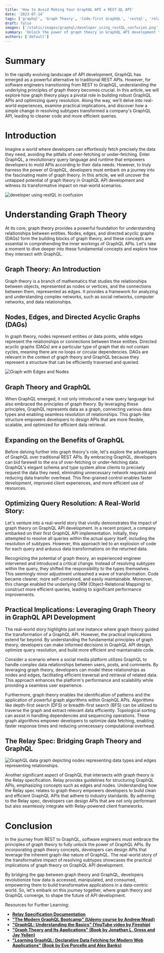 ```yaml
---
title: 'How to Avoid Making Your GraphQL API a REST-QL API'
date: '2023-07-14'
tags: ['graphql', 'Graph Theory', 'Code-first GraphQL', 'restql', 'relay spec']
draft: false
images: ['/static/images/graphql/developer_using_restQL_confusion.png']
summary: 'Unlock the power of graph theory in GraphQL API development to avoid the pitfalls of a "RESTQL API." This article explores how graph theory intersects with GraphQL, providing insights into the significance of understanding graph theory in building robust APIs. Learn from real-world experiences, practical implications, and a transformational story that showcases the impact of resolving subtypes. Discover strategies to embrace the graph-like nature of GraphQL, optimize query resolution, and unlock the true potential of GraphQL API development.'
authors: ['default']
---
```


# Summary

In the rapidly evolving landscape of API development, GraphQL has emerged as a powerful alternative to traditional REST APIs. However, for software engineers transitioning from REST to GraphQL, understanding the underlying principles of graph theory becomes crucial. In this article, we will explore how graph theory plays a pivotal role in building robust GraphQL APIs and optimizing query resolution. Along the way, we'll delve into real-world experiences, examine practical implications, and discover how a simple change in resolving subtypes transformed a company's GraphQL API, leading to cleaner code and more efficient queries.

# Introduction

Imagine a world where developers can effortlessly fetch precisely the data they need, avoiding the pitfalls of over-fetching or under-fetching. Enter GraphQL, a revolutionary query language and runtime that empowers developers to mold APIs according to their data needs. However, to truly harness the power of GraphQL, developers must embark on a journey into the fascinating realm of graph theory. In this article, we will uncover the untapped potential of graph theory in GraphQL API development and witness its transformative impact on real-world scenarios.

![developer using restQL in confusion](/static/images/graphql/developer_using_restQL_confusion.png)

# Understanding Graph Theory

At its core, graph theory provides a powerful foundation for understanding relationships between entities. Nodes, edges, and directed acyclic graphs (DAGs) form the building blocks of graph theory, and these concepts are essential in comprehending the inner workings of GraphQL APIs. Let's take a moment to dive deeper into these fundamental concepts and explore how they intersect with GraphQL.

## Graph Theory: An Introduction

Graph theory is a branch of mathematics that studies the relationships between objects, represented as nodes or vertices, and the connections between them, represented as edges. It provides a framework for analyzing and understanding complex networks, such as social networks, computer networks, and data relationships.

## Nodes, Edges, and Directed Acyclic Graphs (DAGs)

In graph theory, nodes represent entities or data points, while edges represent the relationships or connections between these entities. Directed acyclic graphs (DAGs) are a particular type of graph that do not contain cycles, meaning there are no loops or circular dependencies. DAGs are relevant in the context of graph theory and GraphQL because they represent a structure that can be efficiently traversed and queried.

![Graph with Edges and Nodes](/static/images/graphql/graph-theory.jpeg)

## Graph Theory and GraphQL

When GraphQL emerged, it not only introduced a new query language but also embraced the principles of graph theory. By leveraging these principles, GraphQL represents data as a graph, connecting various data types and enabling seamless resolution of relationships. This graph-like structure empowers developers to design APIs that are more flexible, scalable, and optimized for efficient data retrieval.

## Expanding on the Benefits of GraphQL

Before delving further into graph theory's role, let's explore the advantages of GraphQL over traditional REST APIs. By embracing GraphQL, developers can bid farewell to the era of over-fetching or under-fetching data. GraphQL's elegant schema and type system allow clients to precisely request the data they need, eliminating unnecessary network requests and reducing data transfer overhead. This fine-grained control enables faster development, improved client experiences, and more efficient use of resources.

## Optimizing Query Resolution: A Real-World Story:

Let's venture into a real-world story that vividly demonstrates the impact of graph theory on GraphQL API development. In a recent project, a company embarked on their first GraphQL API implementation. Initially, they attempted to resolve all queries within the actual query itself, including the resolution of subtypes. However, this approach led to an explosion of code for each query and arduous data transformations on the returned data.

Recognizing the potential of graph theory, an experienced engineer intervened and introduced a critical change. Instead of resolving subtypes within the query, they shifted the responsibility to the types themselves. This seemingly minor adjustment unleashed a wave of transformation. Code became cleaner, more self-contained, and easily maintainable. Moreover, this change enabled the underlying ORM (Object-Relational Mapping) to construct more efficient queries, leading to significant performance improvements.

## Practical Implications: Leveraging Graph Theory in GraphQL API Development

The real-world story highlights just one instance where graph theory guided the transformation of a GraphQL API. However, the practical implications extend far beyond. By understanding the fundamental principles of graph theory, developers can make informed decisions in GraphQL API design, optimize query resolution, and build more efficient and maintainable code.

Consider a scenario where a social media platform utilizes GraphQL to handle complex data relationships between users, posts, and comments. By leveraging graph theory, developers can model these relationships as nodes and edges, facilitating efficient traversal and retrieval of related data. This approach enhances the platform's performance and scalability while providing a seamless user experience.

Furthermore, graph theory enables the identification of patterns and the application of powerful graph algorithms within GraphQL APIs. Algorithms like depth-first search (DFS) or breadth-first search (BFS) can be utilized to traverse the graph and extract relevant data efficiently. Topological sorting can assist in handling dependencies and sequencing operations. These graph algorithms empower developers to optimize data fetching, enabling faster response times and reducing unnecessary computational overhead.

## The Relay Spec: Bridging Graph Theory and GraphQL

![GraphQL data graph depicting nodes representing data types and edges representing relationships.](/static/images/graphql/GraphQL_data_graph_depicting_nodes_representing.png)

Another significant aspect of GraphQL that intersects with graph theory is the Relay specification. Relay provides guidelines for structuring GraphQL APIs, emphasizing concepts such as edges and nodes. Understanding how the Relay spec relates to graph theory empowers developers to build clean and efficient GraphQL APIs that adhere to industry standards. By adhering to the Relay spec, developers can design APIs that are not only performant but also seamlessly integrate with Relay-powered client frameworks.

# Conclusion

In the journey from REST to GraphQL, software engineers must embrace the principles of graph theory to fully unlock the power of GraphQL APIs. By incorporating graph theory concepts, developers can design APIs that leverage the inherent graph-like nature of GraphQL. The real-world story of the transformative impact of resolving subtypes showcases the practical implications of graph theory on GraphQL API development.

By bridging the gap between graph theory and GraphQL, developers revolutionize how data is accessed, manipulated, and consumed, empowering them to build transformative applications in a data-centric world. So, let's embark on this journey together, where graph theory and GraphQL converge, to shape the future of API development.

Resources for Further Learning:

- **[Relay Specification Documentation](https://relay.dev/docs/guides/graphql-server-specification/)**
- **["The Modern GraphQL Bootcamp" (Udemy course by Andrew Mead)](https://www.udemy.com/share/101WtW3@Dpy6M2uIstQ1usT7IWKX9DNtgr488X1QBY1giugMZm7AXV4uICmDe_JLpvbWMukA/)**
- **["GraphQL: Understanding the Basics" (YouTube video by Fireship)](https://www.youtube.com/watch?v=7wzR4Ig5pTI)**
- **["Graph Theory and Its Applications" (Book by Jonathan L. Gross and Jay Yellen)](https://www.amazon.com/Graph-Theory-Applications-Textbooks-Mathematics/dp/158488505X)**
- **["Learning GraphQL: Declarative Data Fetching for Modern Web Applications" (Book by Eve Porcello and Alex Banks)](https://www.amazon.com/Learning-GraphQL-Declarative-Fetching-Modern/dp/1492030716/ref=sr_1_1?crid=2ODD43POTO0GI&keywords=Learning+GraphQL%3A+Declarative+Data+Fetching+for+Modern+Web+Applications&qid=1689362630&s=books&sprefix=learning+graphql+declarative+data+fetching+for+modern+web+applications%2Cstripbooks%2C186&sr=1-1)**

